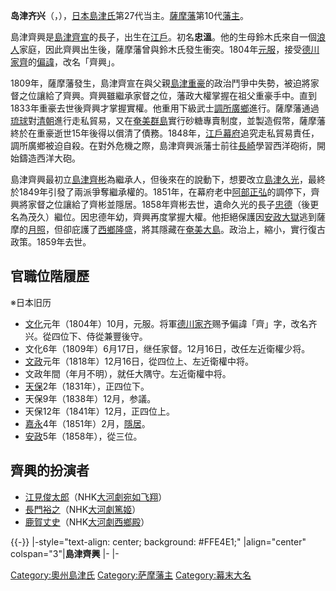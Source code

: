 {{Infobox officeholder 
| name= 島津齊興
| image= Narioki shimadzu.jpg
| caption= 島津齊興像（[[尚古集成館|尚古集成館]]藏）
| order=[[薩摩藩|薩摩藩]]第10代藩主
| term_start=1809年
| term_end=1851年
| predecessor= [[島津齊宣|島津齊宣]] 
| successor= [[島津齊彬|島津齊彬]]
| birth_date={{Birth date|1791|12|1}}<br />（[[寬政|寬政]]三年十一月初六）
| birth_place= 日本[[薩摩國|薩摩國]][[鹿兒島城|鹿兒島城]]
| death_date={{Death date and age|1859|10|7|1791|12|1}}<br />（[[安政|安政]]六年九月十二）
| death_place= 日本[[薩摩國|薩摩國]][[鹿兒島城|鹿兒島城]]
| module = {{日本武士 |child=yes
| 時代 = [[江戸時代|江戸時代]]後期
| 改名 = 忠温（初名）→齊興
| 別名 = 
| 諡号 = 
| 神号 = 
| 戒名 = 金剛院殿明覺亮忍大居士
| 霊名 = 
| 墓所 = [[鹿兒島縣|鹿兒島縣]][[鹿兒島市|鹿兒島市]]{{tsl|ja|福昌寺 (鹿児島市)|福昌寺}}
| 官位 = [[從四位|從四位下]][[侍從|侍從]]、[[豐後國|豐後守]]、[[近衛府|左近衛權少将]]、從四位上左近衛權中将、[[大隅國|大隅守]]、[[正四位|正四位下]]、[[參議|參議]]、正四位上、[[從三位|從三位]]
| 幕府 = 
| 主君 = 
| 藩   = 
| 氏族 = [[島津氏|島津氏]]
| 父 = [[島津齊宣|島津齊宣]]
| 母 = [[鈴木勝直|鈴木勝直]]之女（[[佐竹義和|佐竹義和]]養女）
| 弟 = 剛之進、[[島津忠公|忠公]]、職之助、武五郎、泰之進、[[島津忠剛|忠剛]]、謙次郎、繁之進、清二郎、[[松平勝善|松平勝善]]、[[種子島久珍|種子島久珍]]、風之丞、信八郎
| 妹 = [[本多康禎|本多康禎]]室、隨姬、聰姬、[[松平康濤|松平康濤]]室、[[大久保忠愨|大久保忠愨]]室
| 正室 = [[彌姬|彌姬]]（周子、賢章院）
| 側室 = [[於由羅之方|於由羅之方]]、[[關根常忠|關根常忠]]女、[[西成駿|西成駿]]女
| 子   = '''[[島津齊彬|齊彬]]'''、[[池田齊敏|池田齊敏]]、[[島津久光|久光]]
| 女   = 順姫、[[候姬|候姬]]
| 養女 = 興子、晴姬
| 特記事項 =
 }}
}}
'''岛津齐兴'''（{{jpn|j=島津 斉興|kyu=島津 齊興|hg=しまづ なりおき|rm=Shimazu Narioki}}，{{bd|1791年|12月1日|1859年|10月7日|catIdx=S}}），[[日本|日本]][[島津氏|島津氏]]第27代当主。[[薩摩藩|薩摩藩]]第10代[[藩主|藩主]]。

島津齊興是[[島津齊宣|島津齊宣]]的長子，出生在[[江戶|江戶]]。初名'''忠溫'''。他的生母鈴木氏來自一個[[浪人|浪人]]家庭，因此齊興出生後，薩摩藩曾與鈴木氏發生衝突。1804年[[元服|元服]]，接受[[德川家齊|德川家齊]]的[[偏諱|偏諱]]，改名「齊興」。

1809年，薩摩藩發生{{link-ja|近思錄崩|近思録崩れ}}，島津齊宣在與父親[[島津重豪|島津重豪]]的政治鬥爭中失勢，被迫將家督之位讓給了齊興。齊興雖繼承家督之位，藩政大權掌握在祖父重豪手中。直到1833年重豪去世後齊興才掌握實權。他重用下級武士[[調所廣鄉|調所廣鄉]]進行{{link-ja|藩政改革}}。薩摩藩通過[[琉球國|琉球]]對[[清朝|清朝]]進行走私貿易，又在[[奄美群島|奄美群島]]實行砂糖專賣制度，並製造假幣，薩摩藩終於在重豪逝世15年後得以償清了債務。1848年，[[江戶幕府|江戶幕府]]追究走私貿易責任，調所廣鄉被迫自殺。在對外危機之際，島津齊興派藩士前往[[長崎|長崎]]學習西洋砲術，開始鑄造西洋大砲。

島津齊興最初立[[島津齊彬|島津齊彬]]為繼承人，但後來在{{tsl|ja|お由羅の方|由羅}}的說動下，想要改立[[島津久光|島津久光]]，最終於1849年引發了兩派爭奪繼承權的{{link-ja|於由羅騒動|お由羅騒動}}。1851年，在幕府老中[[阿部正弘|阿部正弘]]的調停下，齊興將家督之位讓給了齊彬並隱居。1858年齊彬去世，遺命久光的長子[[島津忠義|忠德]]（後更名為茂久）繼位。因忠德年幼，齊興再度掌握大權。他拒絕保護因[[安政大獄|安政大獄]]逃到薩摩的[[月照|月照]]，但卻庇護了[[西鄉隆盛|西鄉隆盛]]，將其隱藏在[[奄美大島|奄美大島]]。政治上，縮小{{link-ja|集成館事業|集成館事業}}，實行復古政策。1859年去世。

==官職位階履歷==
※日本旧历
*[[文化_(年號)|文化]]元年（1804年）10月，元服。将軍[[德川家齐|德川家齐]]赐予偏諱「齊」字，改名齐兴。從四位下、侍從兼豐後守。
*文化6年（1809年）6月17日，继任家督。12月16日，改任左近衛權少将。
*[[文政|文政]]元年（1818年）12月16日，從四位上、左近衛權中将。
*文政年間（年月不明），就任大隅守。左近衛權中将。
*[[天保_(日本)|天保]]2年（1831年），正四位下。
*天保9年（1838年）12月，参議。
*天保12年（1841年）12月，正四位上。
*[[嘉永_(日本)|嘉永]]4年（1851年）2月，[[隱居_(家制度)|隱居]]。
*[[安政|安政]]5年（1858年），從三位。

==齊興的扮演者==
*[[江見俊太郎|江見俊太郎]]（NHK[[大河劇|大河劇]][[宛如飞翔|宛如飞翔]]）
*[[長門裕之|長門裕之]]（NHK[[大河劇|大河劇]][[篤姬_(電視劇)|篤姬]]）
*[[鹿賀丈史|鹿賀丈史]]（NHK[[大河劇|大河劇]][[西鄉殿|西鄉殿]]）

{{-}}
{{start box}}
|-style="text-align: center; background: #FFE4E1;"
|align="center" colspan="3"|'''島津齊興'''
|-
{{s-before|[[岛津齐宣|岛津齐宣]]}}
{{s-title|[[島津氏|島津氏]]第二十七代當主|1809年—1851年}}
{{s-after|[[岛津齐彬|岛津齐彬]]}}
|-
{{s-before|[[岛津齐宣|岛津齐宣]]}}
{{s-title|[[薩摩藩|薩摩藩]]第十代藩主|1809年—1851年}}
{{s-after|[[岛津齐彬|岛津齐彬]]}}
{{end box}}
{{島津氏歷代當主}}
{{薩摩藩主}}

[[Category:奧州島津氏|Category:奧州島津氏]]
[[Category:萨摩藩主|Category:萨摩藩主]]
[[Category:幕末大名|Category:幕末大名]]